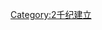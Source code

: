 {{EstablishmentsInCentury|13|14|13|15}}

{{Commons cat|14th-century establishments}}

[[Category:2千纪建立|Category:2千纪建立]]